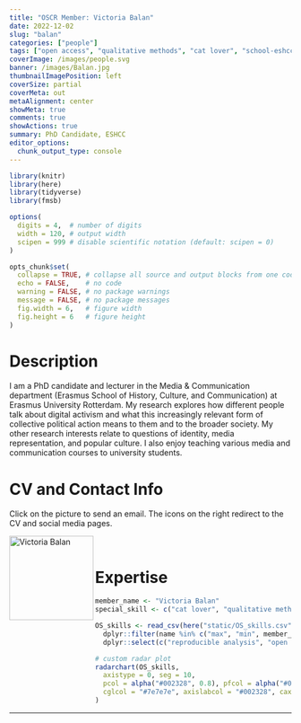 ```yaml
---
title: "OSCR Member: Victoria Balan"
date: 2022-12-02
slug: "balan"
categories: ["people"]
tags: ["open access", "qualitative methods", "cat lover", "school-eshcc"] # top 3 categories + unique + school
coverImage: /images/people.svg
banner: /images/Balan.jpg
thumbnailImagePosition: left
coverSize: partial
coverMeta: out
metaAlignment: center
showMeta: true
comments: true
showActions: true
summary: PhD Candidate, ESHCC
editor_options: 
  chunk_output_type: console
---
```


```r

library(knitr)
library(here)
library(tidyverse)
library(fmsb)

options(
  digits = 4,  # number of digits
  width = 120, # output width
  scipen = 999 # disable scientific notation (default: scipen = 0)
)

opts_chunk$set(
  collapse = TRUE, # collapse all source and output blocks from one code chunk into a single block
  echo = FALSE,    # no code
  warning = FALSE, # no package warnings
  message = FALSE, # no package messages
  fig.width = 6,   # figure width
  fig.height = 6   # figure height
)

```

# Description

I am a PhD candidate and lecturer in the Media & Communication department (Erasmus School of History, Culture, and Communication) at Erasmus University Rotterdam. My research explores how different people talk about digital activism and what this increasingly relevant form of collective political action means to them and to the broader society. My other research interests relate to questions of identity, media representation, and popular culture. I also enjoy teaching various media and communication courses to university students.
 
# CV and Contact Info

Click on the picture to send an email. The icons on the right redirect to the CV and social media pages.

<!-- EMAIL -->
<p>
  <a href="mailto:balan@eshcc.eur.nl">
  <img border="0" alt="Victoria Balan" src="/images/Balan.jpg" width="150" height="150" align="left">
  </a>
</p>

<!-- CV -->
<p align="center">
  <a href="https://docs.google.com/document/d/1oeg3wZ1UmYUuHUEiV5qCB35gER_N5l6_fvfs_ViwPcs/edit?usp=sharing" class="fa fa-file fa-2x" style="color:#00B969;">
  </a>
</p>

<!-- ORCID -->
<p align="center">
  <a href="https://orcid.org/0000-0001-9496-2515" class="ai ai-orcid fa-2x" style="color:#000000;">
  </a>
</p>

<!-- TWITTER -->
<p align="center">
  <a href="https://twitter.com/VickBln" class="fa fa-twitter fa-2x">
  </a>
</p>

<BR>

# Expertise

```r

member_name <- "Victoria Balan"
special_skill <- c("cat lover", "qualitative methods")

OS_skills <- read_csv(here("static/OS_skills.csv")) %>%
  dplyr::filter(name %in% c("max", "min", member_name)) %>%
  dplyr::select(c("reproducible analysis", "open source software", all_of(special_skill), "data management", "open access", "data sharing", "preregistration"))

# custom radar plot
radarchart(OS_skills,
  axistype = 0, seg = 10,
  pcol = alpha("#002328", 0.8), pfcol = alpha("#00B969", 0.6), plwd = 4, centerzero = TRUE, # polygon
  cglcol = "#7e7e7e", axislabcol = "#002328", caxislabels = seq(0, 10, 2), cglwd = 0.8 # grid
)

```

***


